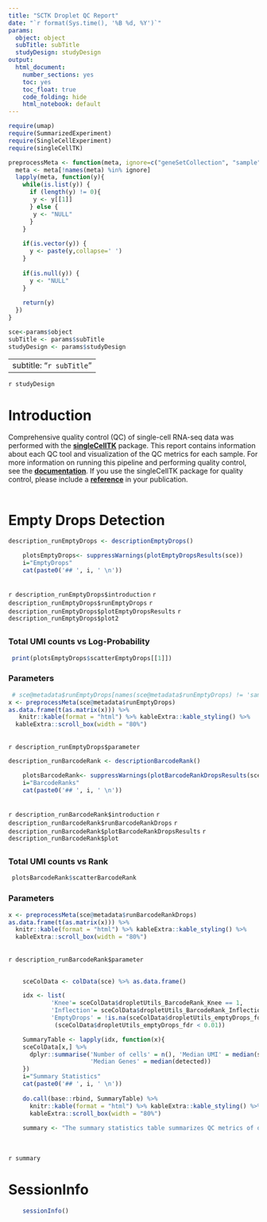 ```yaml
---
title: "SCTK Droplet QC Report"
date: "`r format(Sys.time(), '%B %d, %Y')`"
params: 
  object: object
  subTitle: subTitle
  studyDesign: studyDesign
output:
  html_document:
    number_sections: yes
    toc: yes
    toc_float: true
    code_folding: hide
    html_notebook: default
---
```


```r
require(umap)
require(SummarizedExperiment)
require(SingleCellExperiment)
require(singleCellTK)

preprocessMeta <- function(meta, ignore=c("geneSetCollection", "sample")){
  meta <- meta[!names(meta) %in% ignore]
  lapply(meta, function(y){
    while(is.list(y)) {
      if (length(y) != 0){
       y <- y[[1]]  
      } else {
       y <- "NULL"
      }
    }
      
    if(is.vector(y)) {
      y <- paste(y,collapse=' ')
    }
      
    if(is.null(y)) {
      y <- "NULL"
    }
      
    return(y)
  })
}
```

```r
sce<-params$object
subTitle <- params$subTitle
studyDesign <- params$studyDesign
```

---
subtitle: "`r subTitle`"
---

`r studyDesign`
<br />

# Introduction
Comprehensive quality control (QC) of single-cell RNA-seq data was performed with the [**singleCellTK**](https://github.com/compbiomed/singleCellTK/tree/sctk_qc_1.7.6) package. This report contains information about each QC tool and visualization of the QC metrics for each sample. For more information on running this pipeline and performing quality control, see the [**documentation**](https://github.com/compbiomed/singleCellTK/blob/devel/exec/SCTK_runQC_Documentation2.md). If you use the singleCellTK package for quality control, please include a [**reference**](https://www.biorxiv.org/content/10.1101/329755v1.article-info) in your publication.
<br />
<br />


# Empty Drops Detection
```r
description_runEmptyDrops <- descriptionEmptyDrops()
```

```r
    plotsEmptyDrops<- suppressWarnings(plotEmptyDropsResults(sce))
    i="EmptyDrops"
    cat(paste0('## ', i, ' \n'))
```
<br />
`r description_runEmptyDrops$introduction`
`r description_runEmptyDrops$runEmptyDrops`
`r description_runEmptyDrops$plotEmptyDropsResults`
`r description_runEmptyDrops$plot2`


## {.unlisted .unnumbered .toc-ignore .tabset .tabset-fade}
### Total UMI counts vs Log-Probability \n
```r
 print(plotsEmptyDrops$scatterEmptyDrops[[1]])
```

### Parameters \n\n
```r
 # sce@metadata$runEmptyDrops[names(sce@metadata$runEmptyDrops) != 'sample']
x <- preprocessMeta(sce@metadata$runEmptyDrops)
as.data.frame(t(as.matrix(x))) %>%
   knitr::kable(format = "html") %>% kableExtra::kable_styling() %>%
  kableExtra::scroll_box(width = "80%")
```
<br />
`r description_runEmptyDrops$parameter`




```r
description_runBarcodeRank <- descriptionBarcodeRank()
```

```r
    plotsBarcodeRank<- suppressWarnings(plotBarcodeRankDropsResults(sce))
    i="BarcodeRanks"
    cat(paste0('## ', i, ' \n'))
```
<br />
`r description_runBarcodeRank$introduction`
`r description_runBarcodeRank$runBarcodeRankDrops`
`r description_runBarcodeRank$plotBarcodeRankDropsResults`
`r description_runBarcodeRank$plot`

## {.unlisted .unnumbered .toc-ignore .tabset .tabset-fade}
### Total UMI counts vs Rank \n\n
```r
 plotsBarcodeRank$scatterBarcodeRank
```

### Parameters \n\n
```r
x <- preprocessMeta(sce@metadata$runBarcodeRankDrops)
as.data.frame(t(as.matrix(x))) %>%
  knitr::kable(format = "html") %>% kableExtra::kable_styling() %>%
  kableExtra::scroll_box(width = "80%")
```    
<br />
`r description_runBarcodeRank$parameter`


## {.unlisted .unnumbered .toc-ignore .tabset .tabset-fade}

```r
    sceColData <- colData(sce) %>% as.data.frame()

    idx <- list(
            'Knee'= sceColData$dropletUtils_BarcodeRank_Knee == 1,
            'Inflection'= sceColData$dropletUtils_BarcodeRank_Inflection == 1, 
            'EmptyDrops' = !is.na(sceColData$dropletUtils_emptyDrops_fdr) &
             (sceColData$dropletUtils_emptyDrops_fdr < 0.01))

    SummaryTable <- lapply(idx, function(x){
    sceColData[x,] %>% 
      dplyr::summarise('Number of cells' = n(), 'Median UMI' = median(sum), 
                       'Median Genes' = median(detected))
    })
    i="Summary Statistics"
    cat(paste0('## ', i, ' \n'))
    
    do.call(base::rbind, SummaryTable) %>% 
      knitr::kable(format = "html") %>% kableExtra::kable_styling() %>%
      kableExtra::scroll_box(width = "80%")
    
    summary <- "The summary statistics table summarizes QC metrics of droplets that passed different cell detection cutoff. Here it summarizes number of cells passing the cutoff, median of UMI count and median of genes detected per cell."
    
```
<br />
`r summary`


# SessionInfo
```r
    sessionInfo()
```